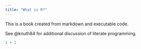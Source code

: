 ```yaml
---
title: "What is R?"
---
```


This is a book created from markdown and executable code.

See @knuth84 for additional discussion of literate programming.

```r
1 + 1
```
